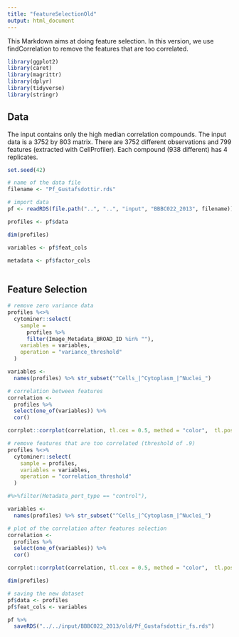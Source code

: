 ```yaml
---
title: "featureSelectionOld"
output: html_document
---
```


This Markdown aims at doing feature selection. In this version, we use findCorrelation to remove the features that are too correlated.

```r
library(ggplot2)
library(caret)
library(magrittr)
library(dplyr)
library(tidyverse)
library(stringr)
```

## Data

The input contains only the high median correlation compounds.
The input data is a 3752 by 803 matrix.
There are 3752 different observations and 799 features (extracted with CellProfiler).
Each compound (938 different) has 4 replicates.

```r
set.seed(42)

# name of the data file
filename <- "Pf_Gustafsdottir.rds"

# import data
pf <- readRDS(file.path("..", "..", "input", "BBBC022_2013", filename))

profiles <- pf$data

dim(profiles)

variables <- pf$feat_cols

metadata <- pf$factor_cols
  
```

## Feature Selection

```r
# remove zero variance data
profiles %<>%
  cytominer::select(
    sample = 
      profiles %>% 
      filter(Image_Metadata_BROAD_ID %in% ""),
    variables = variables,
    operation = "variance_threshold"
  )

variables <-
  names(profiles) %>% str_subset("^Cells_|^Cytoplasm_|^Nuclei_")

# correlation between features
correlation <- 
  profiles %>%
  select(one_of(variables)) %>%
  cor()

corrplot::corrplot(correlation, tl.cex = 0.5, method = "color",  tl.pos="n", order = "hclust")
```


```r
# remove features that are too correlated (threshold of .9)
profiles %<>%
  cytominer::select(
    sample = profiles,
    variables = variables,
    operation = "correlation_threshold"
  )

#%>%filter(Metadata_pert_type == "control"),

variables <-
  names(profiles) %>% str_subset("^Cells_|^Cytoplasm_|^Nuclei_")

# plot of the correlation after features selection
correlation <- 
  profiles %>%
  select(one_of(variables)) %>%
  cor()

corrplot::corrplot(correlation, tl.cex = 0.5, method = "color",  tl.pos="n", order = "hclust")

dim(profiles)

# saving the new dataset
pf$data <- profiles
pf$feat_cols <- variables

pf %>%
  saveRDS("../../input/BBBC022_2013/old/Pf_Gustafsdottir_fs.rds")
```

